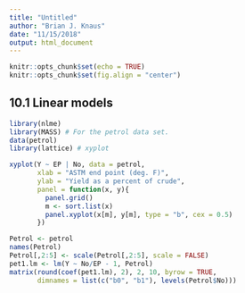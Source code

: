 ```yaml
---
title: "Untitled"
author: "Brian J. Knaus"
date: "11/15/2018"
output: html_document
---
```


```r
knitr::opts_chunk$set(echo = TRUE)
knitr::opts_chunk$set(fig.align = "center")
```

## 10.1 Linear models


```r
library(nlme)
library(MASS) # For the petrol data set.
data(petrol)
library(lattice) # xyplot
```


```r
xyplot(Y ~ EP | No, data = petrol,
       xlab = "ASTM end point (deg. F)",
       ylab = "Yield as a percent of crude",
       panel = function(x, y){
         panel.grid()
         m <- sort.list(x)
         panel.xyplot(x[m], y[m], type = "b", cex = 0.5)
       })
```


```r
Petrol <- petrol
names(Petrol)
Petrol[,2:5] <- scale(Petrol[,2:5], scale = FALSE)
pet1.lm <- lm(Y ~ No/EP - 1, Petrol)
matrix(round(coef(pet1.lm), 2), 2, 10, byrow = TRUE,
       dimnames = list(c("b0", "b1"), levels(Petrol$No)))
```


